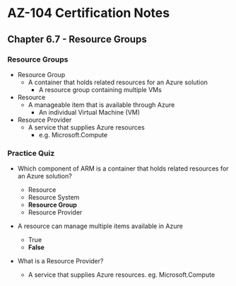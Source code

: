 # AZ-104 Certification Notes
## Chapter 6.7 - Resource Groups

### Resource Groups
* Resource Group
	* A container that holds related resources for an Azure solution
		* A resource group containing multiple VMs
* Resource
	* A manageable item that is available through Azure
		* An individual Virtual Machine (VM)
* Resource Provider
	* A service that supplies Azure resources
		* e.g. Microsoft.Compute

### Practice Quiz
* Which component of ARM is a container that holds related resources for an Azure solution?
	* Resource
	* Resource System
	* **Resource Group**
	* Resource Provider
* A resource can manage multiple items available in Azure
	* True
	* **False**

* What is a Resource Provider?
	* A service that supplies Azure resources. eg. Microsoft.Compute